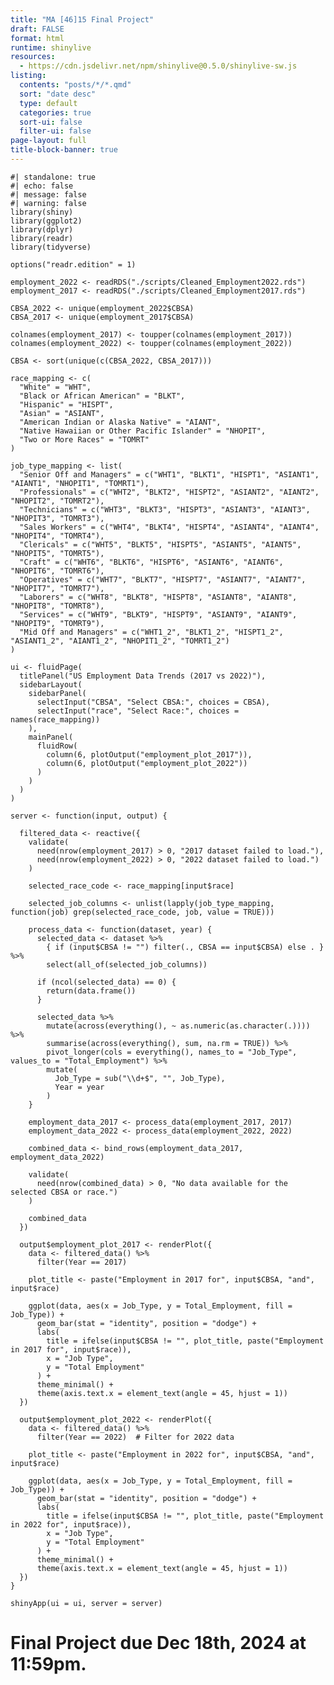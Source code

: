 ```yaml
---
title: "MA [46]15 Final Project"
draft: FALSE
format: html
runtime: shinylive
resources:
  - https://cdn.jsdelivr.net/npm/shinylive@0.5.0/shinylive-sw.js
listing:
  contents: "posts/*/*.qmd"
  sort: "date desc"
  type: default
  categories: true
  sort-ui: false
  filter-ui: false
page-layout: full
title-block-banner: true
---
```


```shinylive-r
#| standalone: true
#| echo: false
#| message: false
#| warning: false
library(shiny)
library(ggplot2)
library(dplyr)
library(readr)
library(tidyverse)

options("readr.edition" = 1) 

employment_2022 <- readRDS("./scripts/Cleaned_Employment2022.rds")
employment_2017 <- readRDS("./scripts/Cleaned_Employment2017.rds")

CBSA_2022 <- unique(employment_2022$CBSA)
CBSA_2017 <- unique(employment_2017$CBSA)

colnames(employment_2017) <- toupper(colnames(employment_2017))
colnames(employment_2022) <- toupper(colnames(employment_2022))

CBSA <- sort(unique(c(CBSA_2022, CBSA_2017)))

race_mapping <- c(
  "White" = "WHT",
  "Black or African American" = "BLKT",
  "Hispanic" = "HISPT",
  "Asian" = "ASIANT",
  "American Indian or Alaska Native" = "AIANT",
  "Native Hawaiian or Other Pacific Islander" = "NHOPIT",
  "Two or More Races" = "TOMRT"
)

job_type_mapping <- list(
  "Senior Off and Managers" = c("WHT1", "BLKT1", "HISPT1", "ASIANT1", "AIANT1", "NHOPIT1", "TOMRT1"),
  "Professionals" = c("WHT2", "BLKT2", "HISPT2", "ASIANT2", "AIANT2", "NHOPIT2", "TOMRT2"),
  "Technicians" = c("WHT3", "BLKT3", "HISPT3", "ASIANT3", "AIANT3", "NHOPIT3", "TOMRT3"),
  "Sales Workers" = c("WHT4", "BLKT4", "HISPT4", "ASIANT4", "AIANT4", "NHOPIT4", "TOMRT4"),
  "Clericals" = c("WHT5", "BLKT5", "HISPT5", "ASIANT5", "AIANT5", "NHOPIT5", "TOMRT5"),
  "Craft" = c("WHT6", "BLKT6", "HISPT6", "ASIANT6", "AIANT6", "NHOPIT6", "TOMRT6"),
  "Operatives" = c("WHT7", "BLKT7", "HISPT7", "ASIANT7", "AIANT7", "NHOPIT7", "TOMRT7"),
  "Laborers" = c("WHT8", "BLKT8", "HISPT8", "ASIANT8", "AIANT8", "NHOPIT8", "TOMRT8"),
  "Services" = c("WHT9", "BLKT9", "HISPT9", "ASIANT9", "AIANT9", "NHOPIT9", "TOMRT9"),
  "Mid Off and Managers" = c("WHT1_2", "BLKT1_2", "HISPT1_2", "ASIANT1_2", "AIANT1_2", "NHOPIT1_2", "TOMRT1_2")
)

ui <- fluidPage(
  titlePanel("US Employment Data Trends (2017 vs 2022)"),
  sidebarLayout(
    sidebarPanel(
      selectInput("CBSA", "Select CBSA:", choices = CBSA),
      selectInput("race", "Select Race:", choices = names(race_mapping))
    ),
    mainPanel(
      fluidRow(
        column(6, plotOutput("employment_plot_2017")),
        column(6, plotOutput("employment_plot_2022"))
      )
    )
  )
)

server <- function(input, output) {
  
  filtered_data <- reactive({
    validate(
      need(nrow(employment_2017) > 0, "2017 dataset failed to load."),
      need(nrow(employment_2022) > 0, "2022 dataset failed to load.")
    )
    
    selected_race_code <- race_mapping[input$race]
    
    selected_job_columns <- unlist(lapply(job_type_mapping, function(job) grep(selected_race_code, job, value = TRUE)))
    
    process_data <- function(dataset, year) {
      selected_data <- dataset %>%
        { if (input$CBSA != "") filter(., CBSA == input$CBSA) else . } %>%  
        select(all_of(selected_job_columns))  
      
      if (ncol(selected_data) == 0) {
        return(data.frame())  
      }
      
      selected_data %>%
        mutate(across(everything(), ~ as.numeric(as.character(.)))) %>%
        summarise(across(everything(), sum, na.rm = TRUE)) %>%
        pivot_longer(cols = everything(), names_to = "Job_Type", values_to = "Total_Employment") %>%
        mutate(
          Job_Type = sub("\\d+$", "", Job_Type),
          Year = year
        )
    }
    
    employment_data_2017 <- process_data(employment_2017, 2017)  
    employment_data_2022 <- process_data(employment_2022, 2022)
    
    combined_data <- bind_rows(employment_data_2017, employment_data_2022)
    
    validate(
      need(nrow(combined_data) > 0, "No data available for the selected CBSA or race.")
    )
    
    combined_data
  })
  
  output$employment_plot_2017 <- renderPlot({
    data <- filtered_data() %>%
      filter(Year == 2017)  
    
    plot_title <- paste("Employment in 2017 for", input$CBSA, "and", input$race)
    
    ggplot(data, aes(x = Job_Type, y = Total_Employment, fill = Job_Type)) +
      geom_bar(stat = "identity", position = "dodge") +
      labs(
        title = ifelse(input$CBSA != "", plot_title, paste("Employment in 2017 for", input$race)),
        x = "Job Type",
        y = "Total Employment"
      ) +
      theme_minimal() +
      theme(axis.text.x = element_text(angle = 45, hjust = 1))
  })
  
  output$employment_plot_2022 <- renderPlot({
    data <- filtered_data() %>%
      filter(Year == 2022)  # Filter for 2022 data
    
    plot_title <- paste("Employment in 2022 for", input$CBSA, "and", input$race)
    
    ggplot(data, aes(x = Job_Type, y = Total_Employment, fill = Job_Type)) +
      geom_bar(stat = "identity", position = "dodge") +
      labs(
        title = ifelse(input$CBSA != "", plot_title, paste("Employment in 2022 for", input$race)),
        x = "Job Type",
        y = "Total Employment"
      ) +
      theme_minimal() +
      theme(axis.text.x = element_text(angle = 45, hjust = 1))
  })
}

shinyApp(ui = ui, server = server)
```


# Final Project due Dec 18th, 2024 at 11:59pm.
